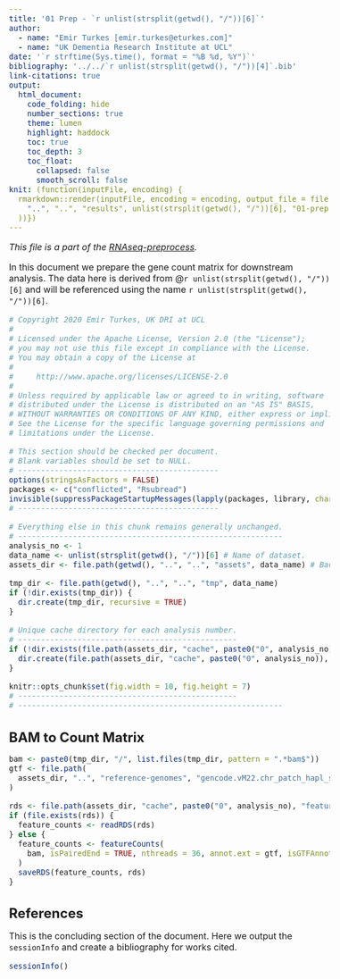 ```yaml
---
title: '01 Prep - `r unlist(strsplit(getwd(), "/"))[6]`'
author:
  - name: "Emir Turkes [emir.turkes@eturkes.com]"
  - name: "UK Dementia Research Institute at UCL"
date: '`r strftime(Sys.time(), format = "%B %d, %Y")`'
bibliography: '../../`r unlist(strsplit(getwd(), "/"))[4]`.bib'
link-citations: true
output:
  html_document:
    code_folding: hide
    number_sections: true
    theme: lumen
    highlight: haddock
    toc: true
    toc_depth: 3
    toc_float:
      collapsed: false
      smooth_scroll: false
knit: (function(inputFile, encoding) {
  rmarkdown::render(inputFile, encoding = encoding, output_file = file.path(
    "..", "..", "results", unlist(strsplit(getwd(), "/"))[6], "01-prep.html"
  ))})
---
```


<style type="text/css">
body {font-size: 16px;}
h1.title {font-size: 35px;}
h1 {font-size: 24px;}
h2 {font-size: 22px;}
h3 {font-size: 20px;}
.toc-content {padding-left: 0px; padding-right: 0px;}
div.tocify {width: 100%;}
.tocify-subheader .tocify-item {font-size: 0.95em; padding-left: 25px; text-indent: 0;}
.tocify-subheader .tocify-subheader .tocify-item {
  font-size: 0.95em; padding-left: 35px; text-indent: 0;
}
div.main-container {max-width: none; width: 100%;}
</style>

*This file is a part of the [RNAseq-preprocess](https://github.com/eturkes/RNAseq-preprocess).*

In this document we prepare the gene count matrix for downstream analysis.
The data here is derived from @`r unlist(strsplit(getwd(), "/"))[6]` and will be referenced using the name ``r unlist(strsplit(getwd(), "/"))[6]``.

```r
# Copyright 2020 Emir Turkes, UK DRI at UCL
#
# Licensed under the Apache License, Version 2.0 (the "License");
# you may not use this file except in compliance with the License.
# You may obtain a copy of the License at
#
#     http://www.apache.org/licenses/LICENSE-2.0
#
# Unless required by applicable law or agreed to in writing, software
# distributed under the License is distributed on an "AS IS" BASIS,
# WITHOUT WARRANTIES OR CONDITIONS OF ANY KIND, either express or implied.
# See the License for the specific language governing permissions and
# limitations under the License.

# This section should be checked per document.
# Blank variables should be set to NULL.
# --------------------------------------------
options(stringsAsFactors = FALSE)
packages <- c("conflicted", "Rsubread")
invisible(suppressPackageStartupMessages(lapply(packages, library, character.only = TRUE)))
# --------------------------------------------

# Everything else in this chunk remains generally unchanged.
# ----------------------------------------------------------
analysis_no <- 1
data_name <- unlist(strsplit(getwd(), "/"))[6] # Name of dataset.
assets_dir <- file.path(getwd(), "..", "..", "assets", data_name) # Backed up caches and data.

tmp_dir <- file.path(getwd(), "..", "..", "tmp", data_name)
if (!dir.exists(tmp_dir)) {
  dir.create(tmp_dir, recursive = TRUE)
}

# Unique cache directory for each analysis number.
# ------------------------------------------------
if (!dir.exists(file.path(assets_dir, "cache", paste0("0", analysis_no)))) {
  dir.create(file.path(assets_dir, "cache", paste0("0", analysis_no)), recursive = TRUE)
}

knitr::opts_chunk$set(fig.width = 10, fig.height = 7)
# ------------------------------------------------
# ----------------------------------------------------------
```

# BAM to Count Matrix

```r
bam <- paste0(tmp_dir, "/", list.files(tmp_dir, pattern = ".*bam$"))
gtf <- file.path(
  assets_dir, "..", "reference-genomes", "gencode.vM22.chr_patch_hapl_scaff.annotation.gff3"
)

rds <- file.path(assets_dir, "cache", paste0("0", analysis_no), "feature_counts.rds")
if (file.exists(rds)) {
  feature_counts <- readRDS(rds)
} else {
  feature_counts <- featureCounts(
    bam, isPairedEnd = TRUE, nthreads = 36, annot.ext = gtf, isGTFAnnotationFile = TRUE
  )
  saveRDS(feature_counts, rds)
}
```

# References

This is the concluding section of the document. Here we output the `sessionInfo` and create a bibliography for works cited.

```r
sessionInfo()
```
